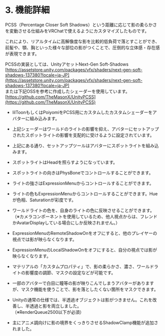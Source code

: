 # 3. 機能詳細

PCSS（Percentage Closer Soft Shadows）という距離に応じて影の柔らかさを変動させる仕組みをVRChatで使えるようにカスタマイズしたものです。

これにより、リアルタイムに高解像度な影を比較的低負荷で落とすことができ、前髪や、顎、胸といった様々な部位の影がつくことで、圧倒的な立体感・存在感が表現できます。

PCSSの実装としては、UnityアセットNext-Gen Soft-Shadows</br>
[https://assetstore.unity.com/packages/vfx/shaders/next-gen-soft-shadows-137380?locale=ja-JP](https://assetstore.unity.com/packages/vfx/shaders/next-gen-soft-shadows-137380?locale=ja-JP)</br>
または下記OSSを参考に作成したシェーダーを使用しています。</br>
[https://github.com/TheMasonX/UnityPCSS](https://github.com/TheMasonX/UnityPCSS)

- lilToonもしくはPoiyomiをPCSS用にカスタムしたカスタムシェーダーをアバターに組み込みます。

- 上記シェーダーはワールドのライトの影響を抑え、アバターにセットアップされたスポットライトの影響を支配的に受けるように設定されています。

- 上記にある通り、セットアップツールはアバターにスポットライトを組み込みます。

- スポットライトはHeadを照らすようになっています。

- スポットライトの向きはPhysBoneでコントロールすることができます。

- ライトの強さはExpressionMenuからコントロールすることができます。

- ライトの色もExpressionMenuからコントロールすることができます。Hueが色相、Saturationが彩度です。

- ワールドライトの色を、自身のライトの色に反映させることができます。</br>
（※カメラコンポーネントを使用しているため、他人視点からは、フレンドかAvatarDisplayしている場合にしか反映されません。）

- ExpressionMenuのRemoteShadowOnをオフにすると、他のプレイヤーの視点では影が映らなくなります。

- ExpressionMenuのLocalShadowOnをオフにすると、自分の視点では影が映らなくなります。

- マテリアルの「カスタムプロパティ」で、影の柔らかさ、濃さ、ワールドライトの影響度の調節、マスクの設定などが可能です。

- 一部のアバターで白目に瞳等の影が映りこんでしまうアバターがありますが、マスク機能を使うことで、影を落としたくない箇所をマスクできます。

- Unityの通常の仕様では、半透過オブジェクトは影がつきません。これを改善し、半透過と影を両立しました。</br>
（※RenderQueue2500以下が必須）

- 主にアニメ調向けに影の境界をくっきりさせるShadowClamp機能が追加されました。